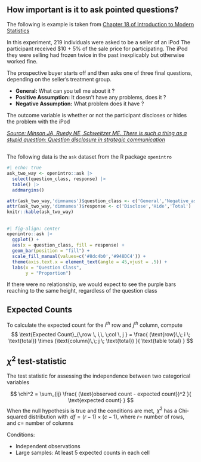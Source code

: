 ## How important is it to ask pointed questions? {.smaller}

The following is example is taken from [Chapter 18 of Introduction to Modern Statistics](https://openintro-ims.netlify.app/inference-tables.html)

::: vertical-space
:::

In this experiment, 219 individuals were asked to be a seller of an iPod
The participant received $10 + 5% of the sale price for participating. 
The iPod they were selling had frozen twice in the past inexplicably but otherwise worked fine.

::: vertical-space
:::

The prospective buyer starts off and then asks one of three final questions, depending on the seller's treatment group.

- **General:** What can you tell me about it ?
- **Positive Assumption:** It doesn't have any problems, does it ?
- **Negative Assumption:** What problem does it have ?



The outcome variable is whether or not the participant discloses or hides the problem with the iPod


:::footer
[*Source: Minson JA, Ruedy NE, Schweitzer ME. There is such a thing as a stupid question: Question disclosure in strategic communication*](https://www.acrwebsite.org/volumes/1012889/volumes/v40/NA-40)
:::

##

The following data is the `ask` dataset from the R package `openintro`

```r
#| echo: true
ask_two_way <- openintro::ask |> 
  select(question_class, response) |> 
  table() |> 
  addmargins()
```



```r
attr(ask_two_way,'dimnames')$question_class <- c('General','Negative_assumption','Positive_assumption','Total')
attr(ask_two_way,'dimnames')$response <- c('Disclose','Hide','Total')
knitr::kable(ask_two_way)
```



##

```r
#| fig-align: center
openintro::ask |> 
  ggplot() +
  aes(x = question_class, fill = response) +
  geom_bar(position = "fill") +
  scale_fill_manual(values=c('#8dc4b0','#948DC4')) +
  theme(axis.text.x = element_text(angle = 45,vjust = .5)) +
  labs(x = "Question Class",
       y = "Proportion")
```


If there were no relationship, we would expect to see the purple bars reaching to the same height, regardless of the question class



##

:::callout-note
## Expected Counts
To calculate the expected count for the $i^{th}$ row and $j^{th}$ column, compute
$$
\text{Expected Count}_{\,row \, i,\, \;col \, j } = 
\frac{
(\text{row}\,\; i \; \text{total}) \times (\text{column}\,\; j \; \text{total}) 
}{
\text{table total}
}
$$
:::



##
:::callout-note
## $\chi^2$ test-statistic
The test statistic for assessing the independence between two categorical variables

$$
\chi^2 = \sum_{ij} \frac{
(\text{observed count - expected count})^2
}{
\text{expected count}
}
$$
When the null hypothesis is true and the conditions are met, $\, \chi^2$ has a Chi-squared distribution with 
$\, df = (r-1) \times (c-1)$, where $r=$ number of rows, and $c=$ number of columns
:::

Conditions:

- Independent observations
- Large samples: At least 5 expected counts in each cell